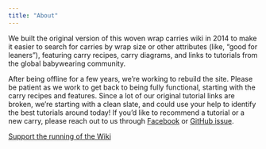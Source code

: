 ```yaml
---
title: "About"
---
```


We built the original version of this woven wrap carries wiki in 2014 to make it easier to search for carries by wrap size or other attributes (like, "good for leaners"), featuring carry recipes, carry diagrams, and links to tutorials from the global babywearing community.

After being offline for a few years, we're working to rebuild the site. Please be patient as we work to get back to being fully functional, starting with the carry recipes and features. Since a lot of our original tutorial links are broken, we're starting with a clean slate, and could use your help to identify the best tutorials around today! If you'd like to recommend a tutorial or a new carry, please reach out to us through [Facebook](https://www.facebook.com/wearingwiki) or [GitHub issue](https://github.com/geckya/wearingwiki/issues).

[Support the running of the Wiki](https://ko-fi.com/geckya)
